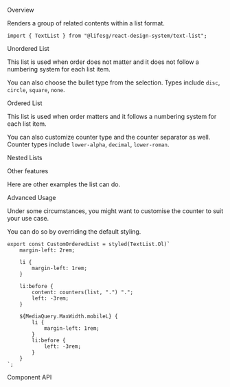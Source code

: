 
<Meta of={TextListStories} />

<Title>TextList</Title>

<Secondary>Overview</Secondary>

Renders a group of related contents within a list format.

```tsx
import { TextList } from "@lifesg/react-design-system/text-list";
```

<Heading3>Unordered List</Heading3>

This list is used when order does not matter and it does not follow a numbering system for each list item.

You can also choose the bullet type from the selection. Types include `disc`, `circle`, `square`, `none`.

<Canvas of={TextListStories.Unordered} />

<Heading3>Ordered List</Heading3>

This list is used when order matters and it follows a numbering system for each list item.

You can also customize counter type and the counter separator as well. Counter types
include `lower-alpha`, `decimal`, `lower-roman`.

<Canvas of={TextListStories.Ordered} />

<Heading3>Nested Lists</Heading3>

<Canvas of={TextListStories.Nested} />

<Heading3>Other features</Heading3>

Here are other examples the list can do.

<Canvas of={TextListStories.OtherFeatures} />

<Heading3>Advanced Usage</Heading3>

Under some circumstances, you might want to customise the counter to suit your use case.

<Canvas of={TextListStories.AdvancedUsage} />

You can do so by overriding the default styling.

```tsx
export const CustomOrderedList = styled(TextList.Ol)`
    margin-left: 2rem;

    li {
        margin-left: 1rem;
    }

    li:before {
        content: counters(list, ".") ".";
        left: -3rem;
    }

    ${MediaQuery.MaxWidth.mobileL} {
        li {
            margin-left: 1rem;
        }
        li:before {
            left: -3rem;
        }
    }
`;
```

<Secondary>Component API</Secondary>

<PropsTable />
